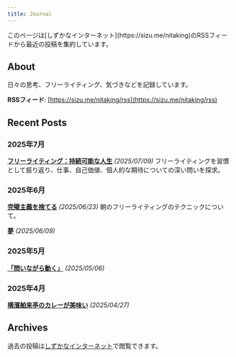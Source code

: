 ```yaml
---
title: Journal
---
```



<Callout>
このページは[しずかなインターネット](https://sizu.me/nitaking)のRSSフィードから最近の投稿を集約しています。
</Callout>

## About

日々の思考、フリーライティング、気づきなどを記録しています。

**RSSフィード**: [https://sizu.me/nitaking/rss](https://sizu.me/nitaking/rss)

## Recent Posts

### 2025年7月

**[フリーライティング：持続可能な人生](https://sizu.me/nitaking/posts/u33xicoo9boc)** _(2025/07/09)_
フリーライティングを習慣として振り返り、仕事、自己価値、個人的な期待についての深い問いを探求。

### 2025年6月

**[完璧主義を捨てる](https://sizu.me/nitaking/posts/vf4i14su1nwz)** _(2025/06/23)_
朝のフリーライティングのテクニックについて。

**[夢](https://sizu.me/nitaking/posts/sfmbkcrdix2e)** _(2025/06/09)_

### 2025年5月

**[「問いながら動く」](https://sizu.me/nitaking/posts/h93dto2m4fwb)** _(2025/05/06)_

### 2025年4月

**[横濱舶来亭のカレーが美味い](https://sizu.me/nitaking/posts/3tdvzvz80nv2)** _(2025/04/27)_

## Archives

過去の投稿は[しずかなインターネット](https://sizu.me/nitaking)で閲覧できます。


<AIEditedFooter />
